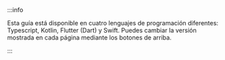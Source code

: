 
<LanguageButtons />

:::info

Esta guía está disponible en cuatro lenguajes de programación diferentes: Typescript, Kotlin, Flutter (Dart) y Swift. Puedes cambiar la versión mostrada en cada página mediante los botones de arriba.

:::

<WalletGuideWarn WIPLangs={props.WIPLangs} />
